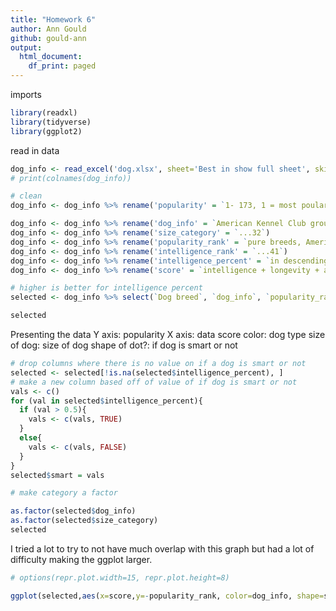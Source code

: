 ```yaml
---
title: "Homework 6"
author: Ann Gould
github: gould-ann
output:
  html_document:
    df_print: paged
---
```


imports
```r
library(readxl)
library(tidyverse)
library(ggplot2)
```

read in data
```r
dog_info <- read_excel('dog.xlsx', sheet='Best in show full sheet', skip = 3)
# print(colnames(dog_info))

# clean
dog_info <- dog_info %>% rename('popularity' = `1- 173, 1 = most poular, US. American Kennel Club registrations 2011, pure breeds only`)

dog_info <- dog_info %>% rename('dog_info' = `American Kennel Club group`)
dog_info <- dog_info %>% rename('size_category' = `...32`)
dog_info <- dog_info %>% rename('popularity_rank' = `pure breeds, American Kennel Club 2011`)
dog_info <- dog_info %>% rename('intelligence_rank' = `...41`)
dog_info <- dog_info %>% rename('intelligence_percent' = `in descending rank (higher score = better),  normalized as percentage...12`)
dog_info <- dog_info %>% rename('score' = `intelligence + longevity + ailments + 50% (purchase price + food costs + grooming score). highest possible score: 4.5`)

# higher is better for intelligence percent
selected <- dog_info %>% select(`Dog breed`, `dog_info`, `popularity_rank`,`intelligence_rank`,`intelligence_percent`,`size_category`, `score`)

selected


```

Presenting the data
Y axis: popularity
X axis: data score
color: dog type
size of dog: size of dog
shape of dot?: if dog is smart or not
```r
# drop columns where there is no value on if a dog is smart or not 
selected <- selected[!is.na(selected$intelligence_percent), ]
# make a new column based off of value of if dog is smart or not
vals <- c()
for (val in selected$intelligence_percent){
  if (val > 0.5){
    vals <- c(vals, TRUE) 
  }
  else{
    vals <- c(vals, FALSE)
  }
}
selected$smart = vals

# make category a factor

as.factor(selected$dog_info)
as.factor(selected$size_category)
selected


```


I tried a lot to try to not have much overlap with this graph but had a lot of difficulty making the ggplot larger. 
```r
# options(repr.plot.width=15, repr.plot.height=8)

ggplot(selected,aes(x=score,y=-popularity_rank, color=dog_info, shape=smart, size=size_category)) + geom_point(alpha=.4) + geom_text(aes(label=`Dog breed`), alpha=0.7, size = 2) + ggtitle("Best in Show: The Ultimate Doggy Title") + xlab("Score") + ylab("Popularity")
```

